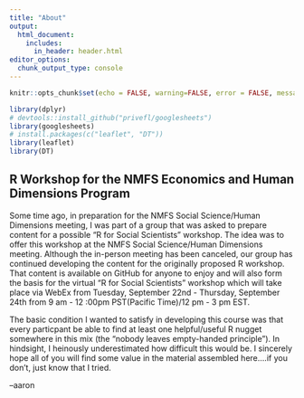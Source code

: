 ```yaml
---
title: "About"
output:
  html_document:
    includes:
      in_header: header.html
editor_options: 
  chunk_output_type: console
---
```


```r
knitr::opts_chunk$set(echo = FALSE, warning=FALSE, error = FALSE, message = FALSE)

library(dplyr)
# devtools::install_github("privefl/googlesheets")
library(googlesheets)
# install.packages(c("leaflet", "DT"))
library(leaflet)
library(DT)
```

## R Workshop for the NMFS Economics and Human Dimensions Program

Some time ago, in preparation for the NMFS Social Science/Human Dimensions meeting, I was part of a group that was asked to prepare content for a possible "R for Social Scientists" workshop. The idea was to offer this workshop at the NMFS Social Science/Human Dimensions meeting. Although the in-person meeting has been canceled, our group has continued developing the content for the originally proposed R workshop. That content is available on GitHub for anyone to enjoy and will also form the basis for the virtual "R for Social Scientists" workshop which will take place via WebEx from Tuesday, September 22nd - Thursday, September 24th from 9 am - 12 :00pm PST(Pacific Time)/12 pm - 3 pm EST.

The basic condition I wanted to satisfy in developing this course was that every particpant be able to find at least one helpful/useful R nugget somewhere in this mix (the "nobody leaves empty-handed principle"). In hindsight, I heinously underestimated how difficult this would be. I sincerely hope all of you will find some value in the material assembled here....if you don't, just know that I tried.

--aaron

